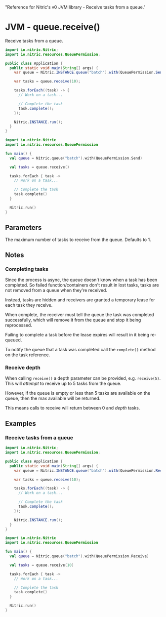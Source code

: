   "Reference for Nitric's v0 JVM library - Receive tasks from a queue."

# JVM - queue.receive()

Receive tasks from a queue.

<CodeWithTabs>

```java !!tabs Java
import io.nitric.Nitric;
import io.nitric.resources.QueuePermission;

public class Application {
  public static void main(String[] args) {
    var queue = Nitric.INSTANCE.queue("batch").with(QueuePermission.Send);

    var tasks = queue.receive(10);

    tasks.forEach((task) -> {
      // Work on a task...

      // Complete the task
      task.complete();
    });

    Nitric.INSTANCE.run();
  }
}
```

```kotlin !!tabs Kotlin
import io.nitric.Nitric
import io.nitric.resources.QueuePermission

fun main() {
  val queue = Nitric.queue("batch").with(QueuePermission.Send)

  val tasks = queue.receive()

  tasks.forEach { task ->
    // Work on a task...

    // Complete the task
    task.complete()
  }

  Nitric.run()
}
```

</CodeWithTabs>

## Parameters

<Properties>
  <Property name="depth" type="Int">
    The maximum number of tasks to receive from the queue. Defaults to 1.
  </Property>
</Properties>

## Notes

### Completing tasks

Since the process is async, the queue doesn't know when a task has been completed. So failed function/containers don't result in lost tasks, tasks are not removed from a queue when they're received.

Instead, tasks are hidden and receivers are granted a temporary lease for each task they receive.

When complete, the receiver must tell the queue the task was completed successfully, which will remove it from the queue and stop it being reprocessed.

<Note>
  Failing to complete a task before the lease expires will result in it being
  re-queued.
</Note>

To notify the queue that a task was completed call the `complete()` method on the task reference.

### Receive depth

When calling `receive()` a depth parameter can be provided, e.g. `receive(5)`. This will _attempt_ to receive up to 5 tasks from the queue.

However, if the queue is empty or less than 5 tasks are available on the queue, then the max available will be returned.

This means calls to receive will return between 0 and _depth_ tasks.

## Examples

### Receive tasks from a queue

<CodeWithTabs>

```java !!tabs Java
import io.nitric.Nitric;
import io.nitric.resources.QueuePermission;

public class Application {
  public static void main(String[] args) {
    var queue = Nitric.INSTANCE.queue("batch").with(QueuePermission.Receive);

    var tasks = queue.receive(10);

    tasks.forEach((task) -> {
      // Work on a task...

      // Complete the task
      task.complete();
    });

    Nitric.INSTANCE.run();
  }
}
```

```kotlin !!tabs Kotlin
import io.nitric.Nitric
import io.nitric.resources.QueuePermission

fun main() {
  val queue = Nitric.queue("batch").with(QueuePermission.Receive)

  val tasks = queue.receive(10)

  tasks.forEach { task ->
    // Work on a task...

    // Complete the task
    task.complete()
  }

  Nitric.run()
}
```

</CodeWithTabs>
